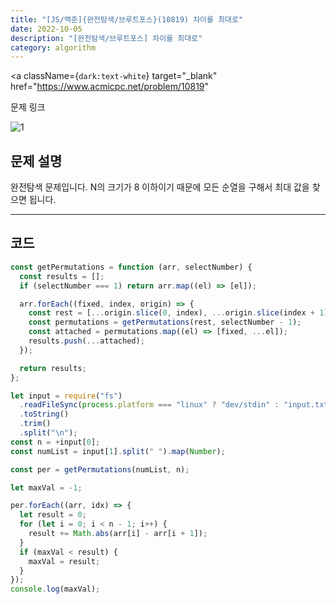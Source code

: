 ---
title: "[JS/백준]{완전탐색/브루트포스}(10819) 차이를 최대로"
date: 2022-10-05
description: "[완전탐색/브루트포스] 차이를 최대로"
category: algorithm
---

<a
  className={`dark:text-white`}
  target="_blank"
  href="https://www.acmicpc.net/problem/10819"
>
  문제 링크
</a>

![1](https://user-images.githubusercontent.com/75124028/194058706-59574a23-b604-4e8f-bf79-d866f3f22ba9.PNG)

<h2 className={`dark:text-white`}>문제 설명</h2>

완전탐색 문제입니다. N의 크기가 8 이하이기 때문에 모든 순열을 구해서 최대 값을 찾으면 됩니다.

---

<h2 className={`dark:text-white`}>코드</h2>

```js showLineNumbers
const getPermutations = function (arr, selectNumber) {
  const results = [];
  if (selectNumber === 1) return arr.map((el) => [el]);

  arr.forEach((fixed, index, origin) => {
    const rest = [...origin.slice(0, index), ...origin.slice(index + 1)];
    const permutations = getPermutations(rest, selectNumber - 1);
    const attached = permutations.map((el) => [fixed, ...el]);
    results.push(...attached);
  });

  return results;
};

let input = require("fs")
  .readFileSync(process.platform === "linux" ? "dev/stdin" : "input.txt")
  .toString()
  .trim()
  .split("\n");
const n = +input[0];
const numList = input[1].split(" ").map(Number);

const per = getPermutations(numList, n);

let maxVal = -1;

per.forEach((arr, idx) => {
  let result = 0;
  for (let i = 0; i < n - 1; i++) {
    result += Math.abs(arr[i] - arr[i + 1]);
  }
  if (maxVal < result) {
    maxVal = result;
  }
});
console.log(maxVal);
```
